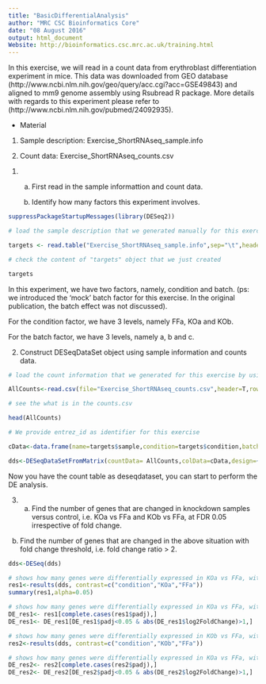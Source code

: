 ```yaml
---
title: "BasicDifferentialAnalysis"
author: "MRC CSC Bioinformatics Core"
date: "08 August 2016"
output: html_document
Website: http://bioinformatics.csc.mrc.ac.uk/training.html
---
```


In this exercise, we will read in a count data from erythroblast differentiation experiment in mice. This data was downloaded from GEO database (http://www.ncbi.nlm.nih.gov/geo/query/acc.cgi?acc=GSE49843) and aligned to mm9 genome assembly using  Rsubread R package. More details with regards to this experiment please refer to (http://www.ncbi.nlm.nih.gov/pubmed/24092935). 

* Material

(1) Sample description: Exercise_ShortRNAseq_sample.info

(2) Count data: Exercise_ShortRNAseq_counts.csv



1. 

   a) First read in the sample informattion and count data.

   b) Identify how many factors this experiment involves.

```r

suppressPackageStartupMessages(library(DESeq2))

# load the sample description that we generated manually for this exercise

targets <- read.table("Exercise_ShortRNAseq_sample.info",sep="\t",header=TRUE)

# check the content of "targets" object that we just created

targets

```

In this experiment, we have two factors, namely, condition and batch. (ps: we introduced the 'mock' batch factor for this exercise. In the original publication, the batch effect was not discussed).

For the condition factor, we have 3 levels, namely FFa, KOa and KOb.

For the batch factor, we have 3 levels, namely a, b and c.

2. Construct DESeqDataSet object using sample information and counts data.

```r

# load the count information that we generated for this exercise by using Rsubread, featurecount function.

AllCounts<-read.csv(file="Exercise_ShortRNAseq_counts.csv",header=T,row.names=1)

# see the what is in the counts.csv

head(AllCounts)

# We provide entrez_id as identifier for this exercise

cData<-data.frame(name=targets$sample,condition=targets$condition,batch=targets$batch)

dds<-DESeqDataSetFromMatrix(countData= AllCounts,colData=cData,design=~batch+condition)

```


Now you have the count table as deseqdataset, you can start to perform the DE analysis.

3. a) Find the number of genes that are changed in knockdown samples versus control, i.e. KOa vs FFa and KOb vs FFa, at FDR 0.05 irrespective of fold change.

 b) Find the number of genes that are changed in the above situation with fold change threshold, i.e. fold change ratio > 2.


```r

dds<-DESeq(dds)

# shows how many genes were differentially expressed in KOa vs FFa, with FDR<0.05
res1<-results(dds, contrast=c("condition","KOa","FFa"))
summary(res1,alpha=0.05)

# shows how many genes were differentially expressed in KOa vs FFa, with FDR<0.05 and fold change ratio > 2
DE_res1<- res1[complete.cases(res1$padj),]
DE_res1<- DE_res1[DE_res1$padj<0.05 & abs(DE_res1$log2FoldChange)>1,]

# shows how many genes were differentially expressed in KOb vs FFa, with FDR<0.05
res2<-results(dds, contrast=c("condition","KOb","FFa"))

# shows how many genes were differentially expressed in KOa vs FFa, with FDR<0.05 and fold change ratio > 2
DE_res2<- res2[complete.cases(res2$padj),]
DE_res2<- DE_res2[DE_res2$padj<0.05 & abs(DE_res2$log2FoldChange)>1,]


```



